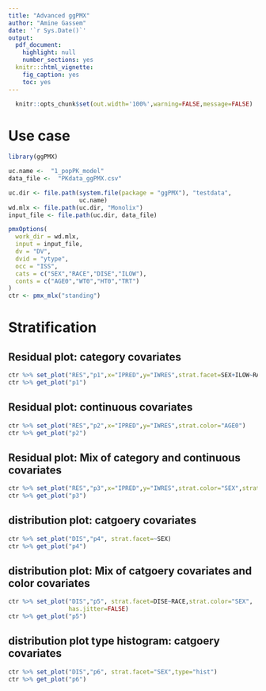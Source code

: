 ```yaml
---
title: "Advanced ggPMX"
author: "Amine Gassem"
date: '`r Sys.Date()`'
output:
  pdf_document:
    highlight: null
    number_sections: yes
  knitr:::html_vignette:
    fig_caption: yes
    toc: yes
---
```


\clearpage  
```r
  knitr::opts_chunk$set(out.width='100%',warning=FALSE,message=FALSE)
```

# Use case

```r
library(ggPMX)

uc.name <-  "1_popPK_model"
data_file <-  "PKdata_ggPMX.csv"

uc.dir <- file.path(system.file(package = "ggPMX"), "testdata", 
                    uc.name)
wd.mlx <- file.path(uc.dir, "Monolix")
input_file <- file.path(uc.dir, data_file)

pmxOptions(
  work_dir = wd.mlx, 
  input = input_file, 
  dv = "DV", 
  dvid = "ytype", 
  occ = "ISS",
  cats = c("SEX","RACE","DISE","ILOW"), 
  conts = c("AGE0","WT0","HT0","TRT")
)
ctr <- pmx_mlx("standing")

```

# Stratification

## Residual plot: category covariates

```r

ctr %>% set_plot("RES","p1",x="IPRED",y="IWRES",strat.facet=SEX+ILOW~RACE+DISE)
ctr %>% get_plot("p1")
```

## Residual plot: continuous covariates
```r
ctr %>% set_plot("RES","p2",x="IPRED",y="IWRES",strat.color="AGE0")
ctr %>% get_plot("p2")
```

## Residual plot: Mix of category and continuous covariates
```r
ctr %>% set_plot("RES","p3",x="IPRED",y="IWRES",strat.color="SEX",strat.facet=SEX~RACE)
ctr %>% get_plot("p3")
```

## distribution plot: catgoery covariates
 
```r
ctr %>% set_plot("DIS","p4", strat.facet=~SEX)
ctr %>% get_plot("p4")
```

## distribution plot: Mix of catgoery covariates and color covariates
```r
ctr %>% set_plot("DIS","p5", strat.facet=DISE~RACE,strat.color="SEX",
                 has.jitter=FALSE)
ctr %>% get_plot("p5")
```

## distribution plot type histogram: catgoery covariates
```r
ctr %>% set_plot("DIS","p6", strat.facet="SEX",type="hist")
ctr %>% get_plot("p6")
```



